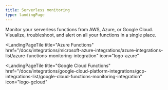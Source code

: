 ```yaml
---
title: Serverless monitoring
type: landingPage
---
```


<LandingPageHero>
  <HeroContent>
    Monitor your serverless functions from AWS, Azure, or Google Cloud. Visualize, troubleshoot, and alert on all your functions in a single place.
  </HeroContent>
</LandingPageHero>

<LandingPageTileGrid>
  <LandingPageTile
    title="AWS Lambda"
    href="/docs/serverless-function-monitoring/aws-lambda-monitoring/get-started/monitoring-aws-lambda-serverless-monitoring"
    icon="logo-aws"
  ></LandingPageTile>

  <LandingPageTile
    title="Azure Functions"
    href="/docs/integrations/microsoft-azure-integrations/azure-integrations-list/azure-functions-monitoring-integration"
    icon="logo-azure"
  ></LandingPageTile>

  <LandingPageTile
    title="Google Cloud Functions"
    href="/docs/integrations/google-cloud-platform-integrations/gcp-integrations-list/google-cloud-functions-monitoring-integration"
    icon="logo-gcloud"
  ></LandingPageTile>
</LandingPageTileGrid>
